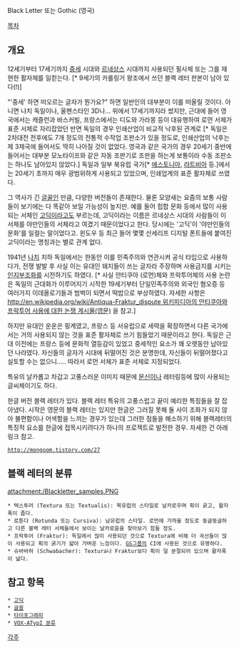 Black Letter 또는 Gothic (영국)

[[목차]]
== 개요 ==
12세기부터 17세기까지 [[중세]] 시대와 [[르네상스]] 시대까지 사용되던 필사체 또는 그를 재현한 활자체를 일컫는다. [* 9세기의 카롤링거 왕조에서 쓰던 블랙 레터 판본이 남아 있다(!)]

"'중세' 하면 떠오르는 글자가 뭔가요?" 하면 일반인의 대부분이 이를 떠올릴 것이다. 아니면 나치 독일이나, 울펜스타인 3D나... 위에서 17세기까지라 썼지만, 근대에 들어 영국에서는 캐즐런과 바스커빌, 프랑스에서는 디도와 가라몽 등이 대유행하여 로먼 서체가 표준 서체로 자리잡았던 반면 독일의 경우 인쇄산업이 비교적 낙후된 관계로 [* 독일은 2차대전 전후에도 7개 정도의 전통적 수작업 조판소가 있을 정도로, 인쇄산업의 낙후는 제 3제국에 들어서도 딱히 나아질 것이 없었다. 영국과 같은 국가의 경우 20세기 중반에 들어서는 대부분 모노타이프와 같은 자동 조판기로 조판을 하는게 보통이라 수동 조판소는 하나도 남아있지 않았다.] 독일과 일부 북유럽 국가[* [[에스토니아]], [[라트비아]] 등.]에서는 20세기 초까지 매우 광범위하게 사용되고 있었으며, 인쇄업계의 표준 활자체로 쓰였다.

그 역사가 긴 [[글꼴]]인 만큼, 다양한 버전들이 존재한다. 물론 모양새는 요즘의 보통 사람들이 보기에는 다 똑같아 보일 가능성이 높지만. 예를 들어 힙합 문화 등에서 많이 사용되는 서체인 [[고딕]]이라고도 부르는데, 고딕이라는 이름은 르네상스 시대의 사람들이 이 서체를 야만인들의 서체라고 여겼기 때문이었다고 한다. 당시에는 '고딕'이 '야만인들의 문화'를 일컬는 말이었다고. 윈도우 등 최근 들어 몇몇 산세리프 디지털 폰트들에 붙여진 고딕이라는 명칭과는 별로 관계 없다.

1941년 [[나치]] 치하 독일에서는 한동안 이를 민족주의와 연관시켜 공식 타입으로 사용하다가, 전쟁 발발 후 사실 이는 유대인 돼지들이 쓰는 글자라 주장하며 사용금지를 시키는 [[인지부조화]]를 시전하기도 하였다. [* 사실 안티쿠아 (로먼)체와 프락투어체의 사용 논란은 독일의 근대화가 이루어지기 시작한 19세기부터 단일민족주의와 외국인 혐오증 등 여러가지 이데올로기들과 범벅이 되면서 떡밥으로 부상하였다. 자세한 사항은 [[http://en.wikipedia.org/wiki/Antiqua-Fraktur_dispute 위키피디아의 안티쿠아와 프락투어 사용에 대한 논쟁 게시물(영문)]] 을 참고.]

하지만 유대인 운운은 핑계였고, 프랑스 등 서유럽으로 세력을 확장하면서 다른 국가에서는 거의 사용되지 않는 것을 표준 활자체로 쓰기 힘들었기 때문이라고 한다. 독일은 근대 이전에는 프랑스 등에 문화적 열등감이 있었고 중세적인 요소가 꽤 오랫동안 남아있던 나라였다. 자신들의 글자가 시대에 뒤떨어진 것은 분명한데, 자신들이 뒤떨어졌다고 실토할 수는 없으니..... 따라서 로먼 서체가 표준 서체로 지정되었다.

특유의 날카롭고 차갑고 고풍스러운 이미지 때문에 [[문신]]이나 레터링등에 많이 사용되는 글씨체이기도 하다.

한글 버전 블랙 레터가 있다. 블랙 레터 특유의 고풍스럽고 끝이 예리한 특징들을 잘 잡아냈다. 시작은 영문의 블랙 레터는 있지만 한글은 그러질 못해 둘 사이 조화가 되지 않아 불편함이나 어색함을 느끼는 경우가 있는데 그러한 점들을 해소하기 위해 블랙레터의 특징적 요소를 한글에 접목시키려다가 하나의 프로젝트로 발전한 경우. 자세한 건 아래 링크 참고.
 http://mongoom.tistory.com/27

== 블랙 레터의 분류 ==
attachment:/Blackletter_samples.PNG

 * 텍스투러 (Textura 또는 Textualis): 북유럽의 스타일로 날카로우며 획이 굵고, 활자폭이 좁다. 
 * 로툰다 (Rotunda 또는 Cursiva): 남유럽의 스타일. 로먼에 가까울 정도로 둥글둥글하고 다른 블랙 레터 서체들에서 보이는 날카로움을 찾아보기 힘들 정도.
 * 프락투어 (Fraktur): 독일에서 많이 사용되던 것으로 Textura에 비해 더 곡선들이 많이 사용되고 획의 굵기가 얇아 가벼운 느낌이다. [[GS]]그룹의 CI에 사용된 것으로 유명하다.
 * 슈바바허 (Schwabacher): Textura나 Fraktur보다 획이 덜 분절되어 있으며 활자폭이 넓다.

== 참고 항목 ==
 * [[고딕]]
 * [[글꼴]]
 * [[타이포그래피]]
 * [[VOX-ATypI 분류]]

[[각주]]
